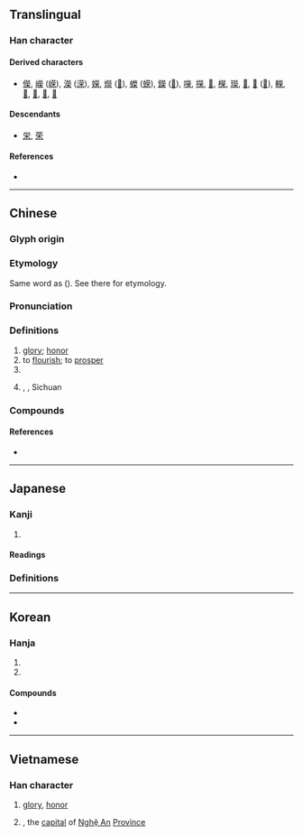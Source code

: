 {{also|荣|栄}}
{{character info}}
==Translingual==
{{Han simplified forms|榮|栄|荣}}

===Han character===
{{Han char|rn=75|rad=木|as=10|sn=14|four=99904|canj=FFBD|ids=⿱𤇾木(GJKV),⿱𤇾朩(HT)}}

====Derived characters====
* [[儝]], [[嶸]] ([[嵘]]), [[濚]] ([[溁]]), [[嬫]], [[爃]] ([[𫞡]]), [[蠑]] ([[蝾]]), [[鑅]] ([[𨪪]]), [[㘇]], [[㩞]], [[𠓐]], [[𣞁]], [[𤪤]], [[𦆱]], [[𦾵]] ([[𦴇]]), [[𨏍]], [[𫮴]], [[𬄾]], [[𬧘]], [[𬷷]]

====Descendants====
* [[栄]], [[荣]]

====References====
* {{Han ref|kx=0544.170|dkj=15273|dj=0932.010|hdz=21269.080|uh=69AE|ud=27054|bh=BA61|bd=47713}}

----

==Chinese==
{{zh-forms|s=荣|alt=栄-calligraphic}}

===Glyph origin===
{{Han etym}}

===Etymology===
Same word as {{och-l|熒}} ({{zh-ref|Schuessler, 2007}}). See there for etymology.

===Pronunciation===
{{zh-pron
|m=róng
|m-s=ün2
|c=wing4
|g=iung4
|h=pfs=yùng;gd=yung2
|mb=ě̤ng
|md=ìng 
|mn=êng
|mn-t=iong5
|w=3hhion
|x=yn2
|mc=y
|oc=y
|cat=n,v,pn
}}

===Definitions===
{{zh-hanzi}}

# [[glory]]; [[honor]]
# to [[flourish]]; to [[prosper]]
# {{surname|zh}}
# {{zh-div|縣}} {{w|Rong County, Sichuan|Rong County}}, {{w|Zigong}}, Sichuan

===Compounds===
{{zh-der|榮寵|榮達|榮光|榮歸|榮華|榮獲|榮枯|榮利|榮名|榮任|榮辱|榮升|榮退|榮銜|榮幸|榮耀|榮膺|榮譽|榮譽軍人|富貴榮華|光榮|尊榮|國家榮譽|共榮辱|哀榮|恩榮宴|夫貴妻榮|偷榮|引以為榮|向榮|得失榮枯|夫榮妻顯|夫榮妻貴|南榮|安富尊榮|光榮榜|晝錦榮歸|殊榮|朝榮夕滅|榮登|榮民節|榮名及親|榮顯|朝榮夕斃|榮譽學位|榮民|敷榮|榮宗耀祖|朝榮夕悴|欣欣向榮|浮榮|榮悴|榮祿|榮行|盛衰榮枯|死生榮辱|榮譽市民|盛衰榮辱|朝榮暮落|生榮死哀|枯榮|榮身|榮問|榮華富貴|榮諧伉儷|榮辱與共|榮譽榜|榮膺鶚薦|榮譽勛章|晝錦之榮|春榮|敝屣尊榮|繁榮|貪冒榮寵|雖敗猶榮|耀祖榮宗|虛榮|飛榮|貪榮慕利|鮮榮|衣錦榮歸|賣國求榮|衣錦之榮|顯榮|繁榮昌盛|賣主求榮|貪榮冒寵|虛榮心|賣友求榮|繁榮富強|顯祖榮宗|萬榮|東榮|與有榮焉|榮休|榮觀}}

====References====
* {{thcwdq}}

----

==Japanese==
{{ja-kanji forms|栄|榮}}

===Kanji===
{{ja-kanji|grade=|rs=木10|shin=栄}}

# {{ja-kyujitai spelling of|栄}}

====Readings====
{{ja-readings
|goon=よう<やう
|kanon=えい
|kun=さか-える, は-え<は-え<は-𛀁, は-える
}}

===Definitions===
{{ja-gv|栄}}

----

==Korean==

===Hanja===
{{ko-hanja|꽃|영}}

# {{hanja form of|영|[[glory]], [[honor]]}}
# {{hanja form of|영|[[flourish]], [[prosper]]}}

====Compounds====
* {{ko-l|영광|[[glory]]|榮光}}
* {{ko-l|번영|[[prosperity]]|繁榮}}

----

==Vietnamese==

===Han character===
{{vi-readings|reading=vinh, vang, vành, vểnh, vênh, vanh, văng|rs=木10}}

# [[glory]], [[honor]]
# {{w|Vinh}}, the [[capital]] of [[Nghệ An]] [[province|Province]]